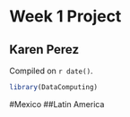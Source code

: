 # Week 1 Project  

## Karen Perez
<!-- leave this material as is -->
Compiled on `r date()`.

```r
library(DataComputing)
```
<!-- put your content after this line -->

#Mexico
##Latin America
